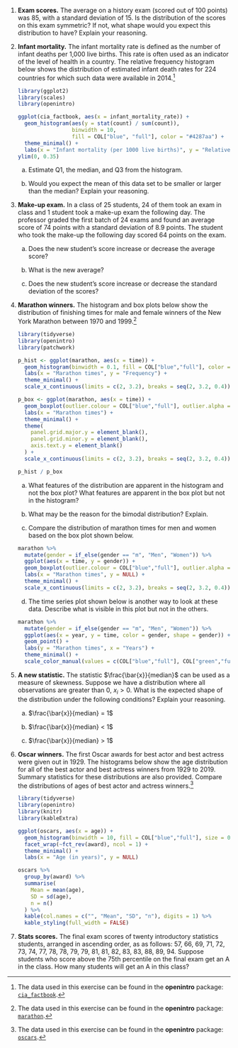 1.  **Exam scores.** 
The average on a history exam (scored out of 100 points) was 85, with a standard deviation of 15. 
Is the distribution of the scores on this exam symmetric? 
If not, what shape would you expect this distribution to have? Explain your reasoning.

1.  **Infant mortality.** 
The infant mortality rate is defined as the number of infant deaths per 1,000 live births. This rate is often used as an indicator of the level of health in a country. 
The relative frequency histogram below shows the distribution of estimated infant death rates for 224 countries for which such data were available in 2014.^[The data used in this exercise can be found in the **openintro** package: [`cia_factbook`](http://openintrostat.github.io/openintro/reference/cia_factbook.html).]

    ```r
    library(ggplot2)
    library(scales)
    library(openintro)
    
    ggplot(cia_factbook, aes(x = infant_mortality_rate)) +
      geom_histogram(aes(y = stat(count) / sum(count)), 
                     binwidth = 10, 
                     fill = COL["blue", "full"], color = "#4287aa") +
      theme_minimal() +
      labs(x = "Infant mortality (per 1000 live births)", y = "Relative frequency") +
    ylim(0, 0.35)
    ```

    a.  Estimate Q1, the median, and Q3 from the histogram.

    b.  Would you expect the mean of this data set to be smaller or larger than the median? Explain your reasoning.

1.  **Make-up exam.** 
In a class of 25 students, 24 of them took an exam in class and 1 student took a make-up exam the following day. The professor graded the first batch of 24 exams and found an average score of 74 points with a standard deviation of 8.9 points. The student who took the make-up the following day scored 64 points on the exam.

    a.  Does the new student's score increase or decrease the average score?

    b.  What is the new average?

    c.  Does the new student's score increase or decrease the standard deviation of the scores?

1.  **Marathon winners.** 
The histogram and box plots below show the distribution of finishing times for male and female winners of the New York Marathon between 1970 and 1999.^[The data used in this exercise can be found in the **openintro** package: [`marathon`](http://openintrostat.github.io/openintro/reference/marathon.html).]

    ```r
    library(tidyverse)
    library(openintro)
    library(patchwork)
    
    p_hist <- ggplot(marathon, aes(x = time)) +
      geom_histogram(binwidth = 0.1, fill = COL["blue","full"], color = "#4287aa") +
      labs(x = "Marathon times", y = "Frequency") +
      theme_minimal() +
      scale_x_continuous(limits = c(2, 3.2), breaks = seq(2, 3.2, 0.4))
    
    p_box <- ggplot(marathon, aes(x = time)) +
      geom_boxplot(outlier.colour = COL["blue","full"], outlier.alpha = 0.8) +
      labs(x = "Marathon times") +
      theme_minimal() +
      theme(
        panel.grid.major.y = element_blank(),
        panel.grid.minor.y = element_blank(),
        axis.text.y = element_blank()
      ) +
      scale_x_continuous(limits = c(2, 3.2), breaks = seq(2, 3.2, 0.4))
    
    p_hist / p_box
    ```

    a.  What features of the distribution are apparent in the histogram and not the box plot? What features are apparent in the box plot but not in the histogram?

    b.  What may be the reason for the bimodal distribution? Explain.

    c.  Compare the distribution of marathon times for men and women based on the box plot shown below.
    
    ```r
    marathon %>%
      mutate(gender = if_else(gender == "m", "Men", "Women")) %>%
      ggplot(aes(x = time, y = gender)) +
      geom_boxplot(outlier.colour = COL["blue","full"], outlier.alpha = 0.8) +
      labs(x = "Marathon times", y = NULL) +
      theme_minimal() +
      scale_x_continuous(limits = c(2, 3.2), breaks = seq(2, 3.2, 0.4))
    ```

    d.  The time series plot shown below is another way to look at these data. Describe what is visible in this plot but not in the others.
    
    ```r
    marathon %>%
      mutate(gender = if_else(gender == "m", "Men", "Women")) %>%
      ggplot(aes(x = year, y = time, color = gender, shape = gender)) +
      geom_point() +
      labs(y = "Marathon times", x = "Years") +
      theme_minimal() +
      scale_color_manual(values = c(COL["blue","full"], COL["green","full"]))
    ```

1.  **A new statistic.** 
The statistic $\frac{\bar{x}}{median}$ can be used as a measure of skewness. 
Suppose we have a distribution where all observations are greater than 0, $x_i > 0$. 
What is the expected shape of the distribution under the following conditions? Explain your reasoning.

    a.  $\frac{\bar{x}}{median} = 1$

    b.  $\frac{\bar{x}}{median} < 1$

    c.  $\frac{\bar{x}}{median} > 1$

1.  **Oscar winners.** 
The first Oscar awards for best actor and best actress were given out in 1929. 
The histograms below show the age distribution for all of the best actor and best actress winners from 1929 to 2019. 
Summary statistics for these distributions are also provided. Compare the distributions of ages of best actor and actress winners.^[The data used in this exercise can be found in the **openintro** package: [`oscars`](http://openintrostat.github.io/openintro/reference/oscars.html).]

    ```r
    library(tidyverse)
    library(openintro)
    library(knitr)
    library(kableExtra)
    
    ggplot(oscars, aes(x = age)) +
      geom_histogram(binwidth = 10, fill = COL["blue","full"], size = 0.3, color = "#4287aa") +
      facet_wrap(~fct_rev(award), ncol = 1) +
      theme_minimal() +
      labs(x = "Age (in years)", y = NULL)
    ```
    
    ```r
    oscars %>%
      group_by(award) %>%
      summarise(
        Mean = mean(age),
        SD = sd(age),
        n = n()
      ) %>%
      kable(col.names = c("", "Mean", "SD", "n"), digits = 1) %>%
      kable_styling(full_width = FALSE)
    ```
    

1.  **Stats scores.** 
The final exam scores of twenty introductory statistics students, arranged in ascending order, as as follows: 57, 66, 69, 71, 72, 73, 74, 77, 78, 78, 79, 79, 81, 81, 82, 83, 83, 88, 89, 94.
Suppose students who score above the 75th percentile on the final exam get an A in the class. How many students will get an A in this class?
